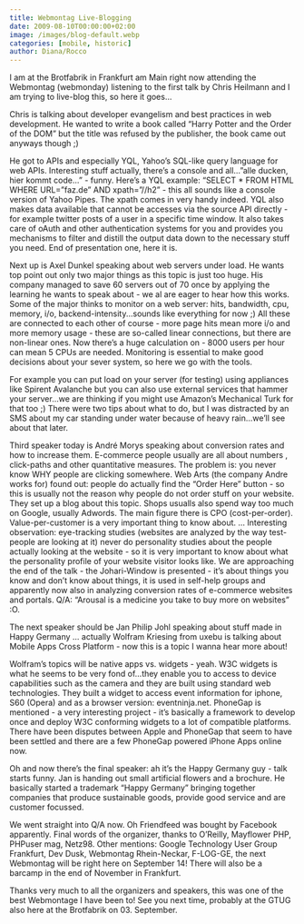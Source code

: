```yaml
---
title: Webmontag Live-Blogging
date: 2009-08-10T00:00:00+02:00
image: /images/blog-default.webp
categories: [mobile, historic]
author: Diana/Rocco
---
```


<div class="entry-content">
I am at the Brotfabrik in Frankfurt am Main right now attending the Webmontag (webmonday) listening to the first talk by Chris Heilmann and I am trying to live-blog this, so here it goes...



Chris is talking about developer evangelism and best practices in web development. He wanted to write a book called “Harry Potter and the Order of the DOM” but the title was refused by the publisher, the book came out anyways though ;)



He got to APIs and especially YQL, Yahoo’s SQL-like query language for web APIs. Interesting stuff actually, there’s a console and all...”alle ducken, hier kommt code...” - funny. Here’s a YQL example: “SELECT * FROM HTML WHERE URL=”faz.de” AND xpath=”//h2” - this all sounds like a console version of Yahoo Pipes. The xpath comes in very handy indeed. YQL also makes data available that cannot be accesses via the source API directly - for example twitter posts of a user in a specific time window. It also takes care of oAuth and other authentication systems for you and provides you mechanisms to filter and distill the output data down to the necessary stuff you need. End of presentation one, here it is.



Next up is Axel Dunkel speaking about web servers under load. He wants top point out only two major things as this topic is just too huge. His company managed to save 60 servers out of 70 once by applying the learning he wants to speak about - we al are eager to hear how this works. Some of the major thinks to monitor on a web server: hits, bandwidth, cpu, memory, i/o, backend-intensity...sounds like everything for now ;) All these are connected to each other of course - more page hits mean more i/o and more memory usage - these are so-called linear connections, but there are non-linear ones. Now there’s a huge calculation on - 8000 users per hour can mean 5 CPUs are needed. Monitoring is essential to make good decisions about your sever system, so here we go with the tools.



For example you can put load on your server (for testing) using appliances like Spirent Avalanche but you can also use external services that hammer your server...we are thinking if you might use Amazon’s Mechanical Turk for that too ;) There were two tips about what to do, but I was distracted by an SMS about my car standing under water because of heavy rain...we’ll see about that later.



Third speaker today is André Morys speaking about conversion rates and how to increase them. E-commerce people usually are all about numbers , click-paths and other quantitative measures. The problem is: you never know WHY people are clicking somewhere. Web Arts (the company Andre works for) found out: people do actually find the “Order Here” button - so this is usually not the reason why people do not order stuff on your website. They set up a blog about this topic. Shops usualls also spend way too much on Google, usually Adwords. The main figure there is CPO (cost-per-order). Value-per-customer is a very important thing to know about. ... Interesting observation: eye-tracking studies (websites are analyzed by the way test-people are looking at it) never do personality studies about the people actually looking at the website - so it is very important to know about what the personality profile of your website visitor looks like. We are approaching the end of the talk - the Johari-Window is presented - it’s about things you know and don’t know about things, it is used in self-help groups and apparently now also in analyzing conversion rates of e-commerce websites and portals. Q/A: “Arousal is a medicine you take to buy more on websites” :O.



The next speaker should be Jan Philip Johl speaking about stuff made in Happy Germany ... actually Wolfram Kriesing from uxebu is talking about Mobile Apps Cross Platform - now this is a topic I wanna hear more about!



Wolfram’s topics will be native apps vs. widgets - yeah. W3C widgets is what he seems to be very fond of...they enable you to access to device capabilities such as the camera and they are built using standard web technologies. They built a widget to access event information for iphone, S60 (Opera) and as a browser version: eventninja.net. PhoneGap is mentioned - a very interesting project - it’s basically a framework to develop once and deploy W3C conforming widgets to a lot of compatible platforms. There have been disputes between Apple and PhoneGap that seem to have been settled and there are a few PhoneGap powered iPhone Apps online now.



Oh and now there’s the final speaker: ah it’s the Happy Germany guy - talk starts funny. Jan is handing out small artificial flowers and a brochure. He basically started a trademark “Happy Germany” bringing together companies that produce sustainable goods, provide good service and are customer focussed.



We went straight into Q/A now. Oh Friendfeed was bought by Facebook apparently. Final words of the organizer, thanks to O’Reilly, Mayflower PHP, PHPuser mag, Netz98. Other mentions: Google Technology User Group Frankfurt, Dev Dusk, Webmontag Rhein-Neckar, F-LOG-GE, the next Webmontag will be right here on September 14! There will also be a barcamp in the end of November in Frankfurt.



Thanks very much to all the organizers and speakers, this was one of the best Webmontage I have been to! See you next time, probably at the GTUG also here at the Brotfabrik on 03. September.
</div>

